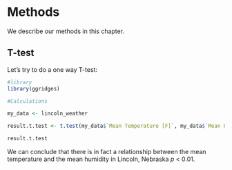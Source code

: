 # Methods {#Designs}

We describe our methods in this chapter.

## T-test 

Let's try to do a one way T-test:

``` r
#library
library(ggridges)

#Calculations

my_data <- lincoln_weather

result.t.test <- t.test(my_data$`Mean Temperature [F]`, my_data$`Mean Humidity`, paired = FALSE)

result.t.test

```

We can conclude that there is in fact a relationship between the mean temperature and the mean humidity in Lincoln, Nebraska _p_ < 0.01. 





